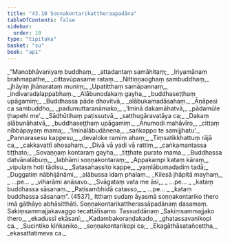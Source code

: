 ```yaml
---
title: "43.10 Soṇṇakontarikattheraapadāna"
tableOfContents: false
sidebar:
  order: 10
type: "tipitaka"
basket: "su"
book: "ap1"
---
```



<DynamicBreadcrumb />

<Division number="157" book="ap1" bookNo="20" page="442">

<Paragraph number="5645" type="verses" book="ap1">
_“Manobhāvaniyaṃ buddhaṃ,_  
_attadantaṃ samāhitaṃ;_  
_Iriyamānaṃ brahmapathe,_  
_cittavūpasame rataṃ._  

</Paragraph>

</Division>
<Division number="158" book="ap1" bookNo="20" page="442">

<Paragraph number="5646" type="verses" book="ap1">
_Nittiṇṇaoghaṃ sambuddhaṃ,_  
_jhāyiṃ jhānarataṃ muniṃ;_  
_Upatitthaṃ samāpannaṃ,_  
_indivaradalappabhaṃ._  

</Paragraph>

</Division>
<Division number="159" book="ap1" bookNo="20" page="442">

<Paragraph number="5647" type="verses" book="ap1">
_Alābunodakaṃ gayha,_  
_buddhaseṭṭhaṃ upāgamiṃ;_  
_Buddhassa pāde dhovitvā,_  
_alābukamadāsahaṃ._  

</Paragraph>

</Division>
<Division number="160" book="ap1" bookNo="20" page="442">

<Paragraph number="5648" type="verses" book="ap1">
_Āṇāpesi ca sambuddho,_  
_padumuttaranāmako;_  
_‘Iminā dakamāhatvā,_  
_pādamūle ṭhapehi me’._  

</Paragraph>

</Division>
<Division number="161" book="ap1" bookNo="20" page="442">

<Paragraph number="5649" type="verses" book="ap1">
_Sādhūtihaṃ paṭissutvā,_  
_satthugāravatāya ca;_  
_Dakaṃ alābunāhatvā,_  
_buddhaseṭṭhaṃ upāgamiṃ._  

</Paragraph>

</Division>
<Division number="162" book="ap1" bookNo="20" page="442">

<Paragraph number="5650" type="verses" book="ap1">
_Anumodi mahāvīro,_  
_cittaṃ nibbāpayaṃ mama;_  
_‘Iminālābudānena,_  
_saṅkappo te samijjhatu’._  

</Paragraph>

</Division>
<Division number="163" book="ap1" bookNo="20" page="442">

<Paragraph number="5651" type="verses" book="ap1">
_Pannarasesu kappesu,_  
_devaloke ramiṃ ahaṃ;_  
_Tiṃsatikkhattuṃ rājā ca,_  
_cakkavattī ahosahaṃ._  

</Paragraph>

</Division>
<Division number="164" book="ap1" bookNo="20" page="442">

<Paragraph number="5652" type="verses" book="ap1">
_Divā vā yadi vā rattiṃ,_  
_caṅkamantassa tiṭṭhato;_  
_Sovaṇṇaṃ kontaraṃ gayha,_  
_tiṭṭhate purato mama._  

</Paragraph>

</Division>
<Division number="165" book="ap1" bookNo="20" page="442">

<Paragraph number="5653" type="verses" book="ap1">
_Buddhassa datvānalābuṃ,_  
_labhāmi soṇṇakontaraṃ;_  
_Appakampi kataṃ kāraṃ,_  
_vipulaṃ hoti tādisu._  

</Paragraph>

</Division>
<Division number="166" book="ap1" bookNo="20" page="442">

<Paragraph number="5654" type="verses" book="ap1">
_Satasahassito kappe,_  
_yaṃlābumadadiṃ tadā;_  
_Duggatiṃ nābhijānāmi,_  
_alābussa idaṃ phalaṃ._  

</Paragraph>

</Division>
<Division number="167" book="ap1" bookNo="20" page="443">

<Paragraph number="5655" type="verses" book="ap1">
_Kilesā jhāpitā mayhaṃ,_  
_ …pe… _  
_viharāmi anāsavo._  

</Paragraph>

</Division>
<Division number="168" book="ap1" bookNo="20" page="443">

<Paragraph number="5656" type="verses" book="ap1">
_Svāgataṃ vata me āsi,_  
_ …pe… _  
_kataṃ buddhassa sāsanaṃ._  

</Paragraph>

</Division>
<Division number="169" book="ap1" bookNo="20" page="443">

<Paragraph number="5657" type="verses" book="ap1">
_Paṭisambhidā catasso,_  
_ …pe… _  
_kataṃ buddhassa sāsanaṃ”. (4537)_  

</Paragraph>

<Paragraph number="5658" book="ap1">
Itthaṃ sudaṃ āyasmā soṇṇakontariko thero imā gāthāyo abhāsitthāti.

</Paragraph>
</Division>

<Paragraph number="5659" type="center" book="ap1">
Soṇṇakontarikattherassāpadānaṃ dasamaṃ.



</Paragraph>

<Paragraph number="5660" type="center" book="ap1">
Sakiṃsammajjakavaggo tecattālīsamo.



</Paragraph>

<Paragraph number="5661" type="center" book="ap1">
Tassuddānaṃ


</Paragraph>

<Paragraph number="5662" type="verses" book="ap1">
_Sakiṃsammajjako thero,_  
_ekadussī ekāsanī;_  
_Kadambakoraṇḍakado,_  
_ghatassavanikopi ca._  

</Paragraph>

<Paragraph number="5663" type="verses" book="ap1">
_Sucintiko kiṅkaṇiko,_  
_soṇṇakontarikopi ca;_  
_Ekagāthāsatañcettha,_  
_ekasattatimeva ca._
</Paragraph>